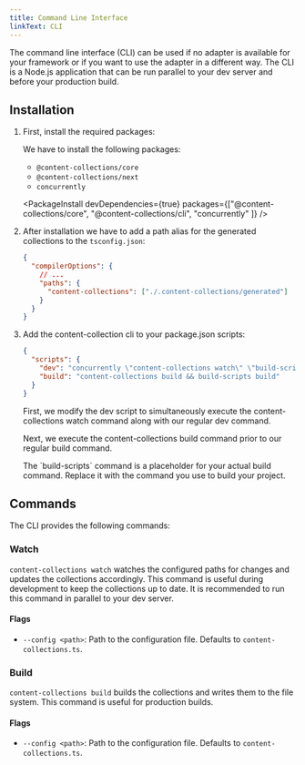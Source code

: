 ```yaml
---
title: Command Line Interface
linkText: CLI
---
```


The command line interface (CLI) can be used if no adapter is available for your framework or if you want to use the adapter in a different way. The CLI is a Node.js application that can be run parallel to your dev server and before your production build.

## Installation

1. First, install the required packages:

   We have to install the following packages:

   - `@content-collections/core`
   - `@content-collections/next`
   - `concurrently`

   <PackageInstall
     devDependencies={true}
     packages={["@content-collections/core", "@content-collections/cli", "concurrently" ]}
   />

1. After installation we have to add a path alias for the generated collections to the `tsconfig.json`:

   ```json
   {
     "compilerOptions": {
       // ...
       "paths": {
         "content-collections": ["./.content-collections/generated"]
       }
     }
   }
   ```
1. Add the content-collection cli to your package.json scripts:

   ```json
   {
     "scripts": {
       "dev": "concurrently \"content-collections watch\" \"build-scripts dev\"",
       "build": "content-collections build && build-scripts build"
     }
   }
   ```

   First, we modify the dev script to simultaneously execute the content-collections watch command along with our regular dev command.

   Next, we execute the content-collections build command prior to our regular build command.

   <Notification type="info">
      The `build-scripts` command is a placeholder for your actual build command. Replace it with the command you use to build your project.
   </Notification>

## Commands

The CLI provides the following commands:

### Watch

`content-collections watch` watches the configured paths for changes and updates the collections accordingly. This command is useful during development to keep the collections up to date. It is recommended to run this command in parallel to your dev server.

#### Flags

- `--config <path>`: Path to the configuration file. Defaults to `content-collections.ts`.

### Build

`content-collections build` builds the collections and writes them to the file system. This command is useful for production builds.

#### Flags

- `--config <path>`: Path to the configuration file. Defaults to `content-collections.ts`.